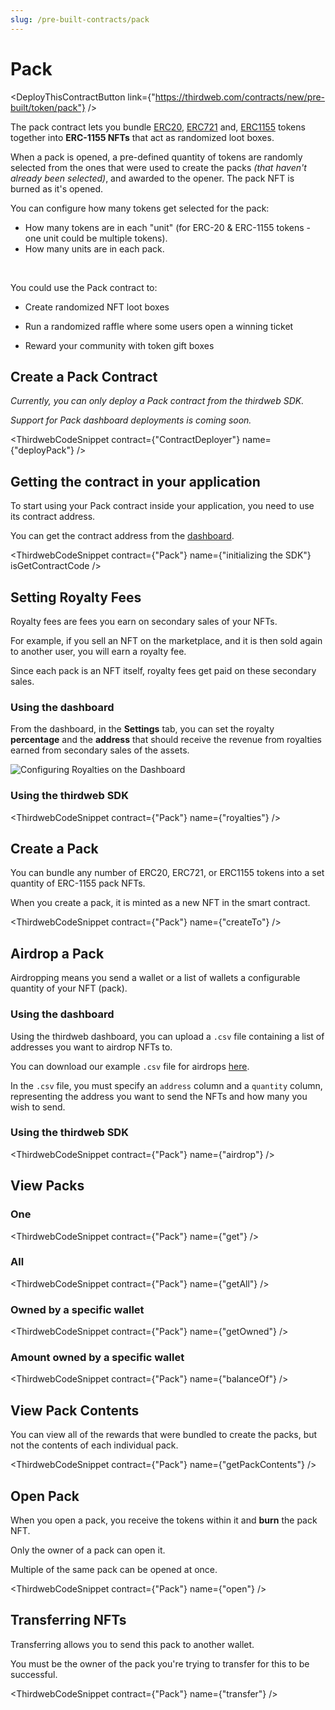 ```yaml
---
slug: /pre-built-contracts/pack
---
```



# Pack

<div class='deployContractBtnContainer' style={{marginTop:-70}}>

<DeployThisContractButton
  link={"https://thirdweb.com/contracts/new/pre-built/token/pack"}
/>

</div>

The pack contract lets you bundle
[ERC20](https://eips.ethereum.org/EIPS/eip-20),
[ERC721](https://eips.ethereum.org/EIPS/eip-721) and,
[ERC1155](https://eips.ethereum.org/EIPS/eip-1155) tokens together into **ERC-1155 NFTs** that act as randomized loot boxes.

When a pack is opened, a pre-defined quantity of tokens are randomly selected from the ones
that were used to create the packs _(that haven't already been selected)_, and awarded to the opener.
The pack NFT is burned as it's opened.

You can configure how many tokens get selected for the pack:

- How many tokens are in each "unit" (for ERC-20 & ERC-1155 tokens - one unit could be multiple tokens).
- How many units are in each pack.

<br />

You could use the Pack contract to:

- Create randomized NFT loot boxes

- Run a randomized raffle where some users open a winning ticket

- Reward your community with token gift boxes

## Create a Pack Contract

_Currently, you can only deploy a Pack contract from the thirdweb SDK._

_Support for Pack dashboard deployments is coming soon._

<!-- Learn how to create any of thirdweb's pre-built contracts via the [Deploying Contracts page](/getting-started/deploying-contracts). -->

<ThirdwebCodeSnippet contract={"ContractDeployer"} name={"deployPack"} />

## Getting the contract in your application

To start using your Pack contract inside your application, you need to use its contract address.

You can get the contract address from the [dashboard](https://thirdweb.com/dashboard).

<ThirdwebCodeSnippet
  contract={"Pack"}
  name={"initializing the SDK"}
  isGetContractCode
/>

## Setting Royalty Fees

Royalty fees are fees you earn on secondary sales of your NFTs.

For example, if you sell an NFT on the marketplace, and it is then sold again to another user, you will earn a royalty fee.

Since each pack is an NFT itself, royalty fees get paid on these secondary sales.

### Using the dashboard

From the dashboard, in the **Settings** tab, you can set the royalty **percentage** and the **address** that should receive the revenue from royalties earned from secondary sales of the assets.

![Configuring Royalties on the Dashboard](../assets/royalties.png)

### Using the thirdweb SDK

<ThirdwebCodeSnippet contract={"Pack"} name={"royalties"} />

## Create a Pack

You can bundle any number of ERC20, ERC721, or ERC1155 tokens into a set quantity of ERC-1155 pack NFTs.

When you create a pack, it is minted as a new NFT in the smart contract.

<ThirdwebCodeSnippet contract={"Pack"} name={"createTo"} />

## Airdrop a Pack

Airdropping means you send a wallet or a list of wallets a configurable quantity of your NFT (pack).

### Using the dashboard

Using the thirdweb dashboard, you can upload a `.csv` file containing a list of addresses you want to airdrop NFTs to.

You can download our example `.csv` file for airdrops [here](https://thirdweb.com/airdrop.csv).

In the `.csv` file, you must specify an `address` column and a `quantity` column, representing the address you want to send the NFTs and how many you wish to send.

### Using the thirdweb SDK

<ThirdwebCodeSnippet contract={"Pack"} name={"airdrop"} />

## View Packs

### One

<ThirdwebCodeSnippet contract={"Pack"} name={"get"} />

### All

<ThirdwebCodeSnippet contract={"Pack"} name={"getAll"} />

### Owned by a specific wallet

<ThirdwebCodeSnippet contract={"Pack"} name={"getOwned"} />

### Amount owned by a specific wallet

<ThirdwebCodeSnippet contract={"Pack"} name={"balanceOf"} />

## View Pack Contents

You can view all of the rewards that were bundled to create the packs, but not the contents of each individual pack.

<ThirdwebCodeSnippet contract={"Pack"} name={"getPackContents"} />

## Open Pack

When you open a pack, you receive the tokens within it and **burn** the pack NFT.

Only the owner of a pack can open it.

Multiple of the same pack can be opened at once.

<ThirdwebCodeSnippet contract={"Pack"} name={"open"} />

## Transferring NFTs

Transferring allows you to send this pack to another wallet.

You must be the owner of the pack you're trying to transfer for this to be successful.

<ThirdwebCodeSnippet contract={"Pack"} name={"transfer"} />
